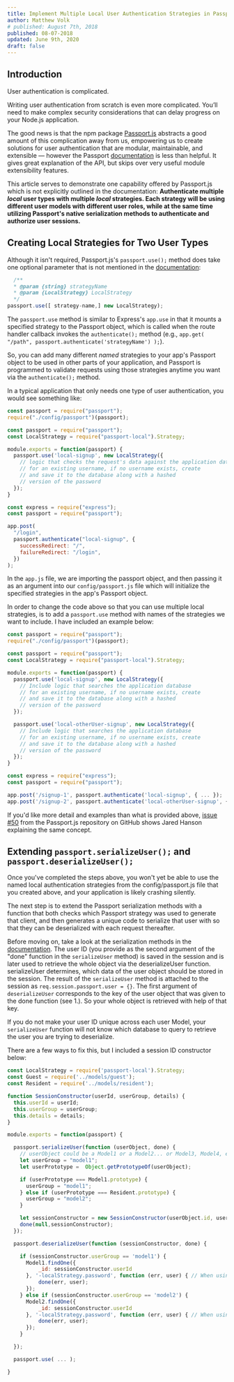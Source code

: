 ```yaml
---
title: Implement Multiple Local User Authentication Strategies in Passport.js
author: Matthew Volk
# published: August 7th, 2018
published: 08-07-2018
updated: June 9th, 2020
draft: false
---
```


## Introduction

User authentication is complicated.

Writing user authentication from scratch is even more complicated. You’ll need to make complex security considerations that can delay progress on your Node.js application.

The good news is that the npm package [Passport.js](https://github.com/jaredhanson/passport) abstracts a good amount of this complication away from us, empowering us to create solutions for user authentication that are modular, maintainable, and extensible — however the Passport [documentation](http://www.passportjs.org/docs/authenticate/) is less than helpful. It gives great explanation of the API, but skips over very useful module extensibility features.

This article serves to demonstrate one capability offered by Passport.js which is not explicitly outlined in the documentation: **Authenticate multiple _local_ user types with multiple _local_ strategies. Each strategy will be using different user models with different user roles, while at the same time utilizing Passport's native serialization methods to authenticate and authorize user sessions.**

## Creating Local Strategies for Two User Types

Although it isn't required, Passport.js's `passport.use();` method does take one optional parameter that is not mentioned in the [documentation](http://www.passportjs.org/docs/configure/):

```js
  /**
  * @param {string} strategyName
  * @param {LocalStrategy} LocalStrategy
  */
passport.use([ strategy-name,] new LocalStrategy);
```

The `passport.use` method is similar to Express's `app.use` in that it mounts a specified strategy to the Passport object, which is called when the route handler callback invokes the `authenticate();` method (e.g., `app.get( "/path", passport.authenticate('strategyName') );`).

So, you can add many different _named_ strategies to your app's Passport object to be used in other parts of your application, and Passport is programmed to validate requests using those strategies anytime you want via the `authenticate();` method.

In a typical application that only needs one type of user authentication, you would see something like:

```js:title=app.js
const passport = require("passport");
require("./config/passport")(passport);
```

```js:title=config/passport.js
const passport = require("passport");
const LocalStrategy = require("passport-local").Strategy;

module.exports = function(passport) {
  passport.use('local-signup', new LocalStrategy({
    // logic that checks the request's data against the application database
    // for an existing username, if no username exists, create
    // and save it to the database along with a hashed
    // version of the password
  });
}
```

```js:title=routes.js
const express = require("express");
const passport = require("passport");

app.post(
  "/login",
  passport.authenticate("local-signup", {
    successRedirect: "/",
    failureRedirect: "/login",
  })
);
```

In the `app.js` file, we are importing the passport object, and then passing it as an argument into our `config/passport.js` file which will initialize the specified strategies in the app's Passport object.

In order to change the code above so that you can use multiple local strategies, is to add a `passport.use` method with names of the strategies we want to include. I have included an example below:

```js:title=app.js
const passport = require("passport");
require("./config/passport")(passport);
```

```js:title=config/passport.js {12-17}
const passport = require("passport");
const LocalStrategy = require("passport-local").Strategy;

module.exports = function(passport) {
  passport.use('local-signup', new LocalStrategy({
    // Include logic that searches the application database
    // for an existing username, if no username exists, create
    // and save it to the database along with a hashed
    // version of the password
  });

  passport.use('local-otherUser-signup', new LocalStrategy({
    // Include logic that searches the application database
    // for an existing username, if no username exists, create
    // and save it to the database along with a hashed
    // version of the password
  });
}
```

```js:title=routes.js {5}
const express = require("express");
const passport = require("passport");

app.post('/signup-1', passport.authenticate('local-signup', { ... });
app.post('/signup-2', passport.authenticate('local-otherUser-signup', { ... });
```

If you'd like more detail and examples than what is provided above, [issue #50](https://github.com/jaredhanson/passport/issues/50) from the Passport.js repository on GitHub shows Jared Hanson explaining the same concept.

## Extending `passport.serializeUser();` and `passport.deserializeUser();`

Once you've completed the steps above, you won't yet be able to use the named local authentication strategies from the config/passport.js file that you created above, and your application is likely crashing silently.

The next step is to extend the Passport serialization methods with a function that both checks which Passport strategy was used to generate that client, and then generates a unique code to serialize that user with so that they can be deserialized with each request thereafter.

Before moving on, take a look at the serialization methods in the [documentation](http://www.passportjs.org/docs/configure/). The user ID (you provide as the second argument of the "done" function in the `serializeUser` method) is saved in the session and is later used to retrieve the whole object via the deserializeUser function. serializeUser determines, which data of the user object should be stored in the session. The result of the `serializeUser` method is attached to the session as `req.session.passport.user = {}`. The first argument of `deserializeUser` corresponds to the key of the user object that was given to the done function (see 1.). So your whole object is retrieved with help of that key.

If you do not make your user ID unique across each user Model, your `serializeUser` function will not know which database to query to retrieve the user you are trying to deserialize.

There are a few ways to fix this, but I included a session ID constructor below:

```js:title=config/passport.js
const LocalStrategy = require('passport-local').Strategy;
const Guest = require('../models/guest');
const Resident = require('../models/resident');

function SessionConstructor(userId, userGroup, details) {
  this.userId = userId;
  this.userGroup = userGroup;
  this.details = details;
}

module.exports = function(passport) {

  passport.serializeUser(function (userObject, done) {
    // userObject could be a Model1 or a Model2... or Model3, Model4, etc.
    let userGroup = "model1";
    let userPrototype =  Object.getPrototypeOf(userObject);

    if (userPrototype === Model1.prototype) {
      userGroup = "model1";
    } else if (userPrototype === Resident.prototype) {
      userGroup = "model2";
    }

    let sessionConstructor = new SessionConstructor(userObject.id, userGroup, '');
    done(null,sessionConstructor);
  });

  passport.deserializeUser(function (sessionConstructor, done) {

    if (sessionConstructor.userGroup == 'model1') {
      Model1.findOne({
          _id: sessionConstructor.userId
      }, '-localStrategy.password', function (err, user) { // When using string syntax, prefixing a path with - will flag that path as excluded.
          done(err, user);
      });
    } else if (sessionConstructor.userGroup == 'model2') {
      Model2.findOne({
          _id: sessionConstructor.userId
      }, '-localStrategy.password', function (err, user) { // When using string syntax, prefixing a path with - will flag that path as excluded.
          done(err, user);
      });
    }

  });

  passport.use( ... );

}
```
